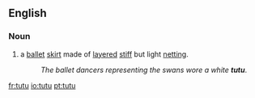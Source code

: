 == English ==
===Noun===
{{en-noun|tutu|tutus}}
#a [[ballet]] [[skirt]] made of [[layered]] [[stiff]] but light [[netting]].
#:''The ballet dancers representing the swans wore a white '''tutu'''''.

[[fr:tutu]]
[[io:tutu]]
[[pt:tutu]]